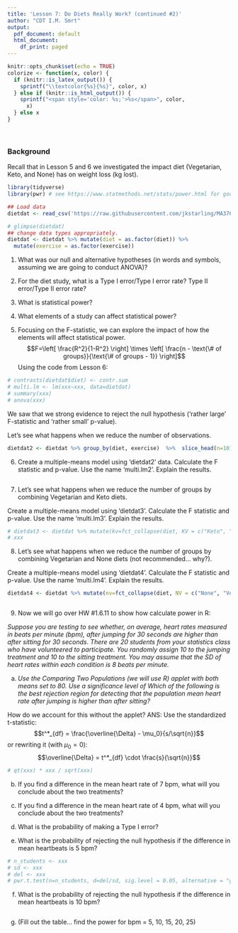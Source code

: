 ```yaml
---
title: 'Lesson 7: Do Diets Really Work? (continued #2)'
author: "CDT I.M. Smrt"
output:
  pdf_document: default
  html_document:
    df_print: paged
---
```


```r
knitr::opts_chunk$set(echo = TRUE)
colorize <- function(x, color) {
  if (knitr::is_latex_output()) {
    sprintf("\\textcolor{%s}{%s}", color, x)
  } else if (knitr::is_html_output()) {
    sprintf("<span style='color: %s;'>%s</span>", color, 
      x)
  } else x
}

```
<br>

### Background
Recall that in Lesson 5 and 6 we investigated the impact diet (Vegetarian, Keto, and None) has on weight loss (kg lost).

```r
library(tidyverse)
library(pwr) # see https://www.statmethods.net/stats/power.html for good tutorial.

## Load data
dietdat <- read_csv('https://raw.githubusercontent.com/jkstarling/MA376/main/WeightLoss.csv')

# glimpse(dietdat)
## change data types appropriately.
dietdat <- dietdat %>% mutate(diet = as.factor(diet)) %>% 
  mutate(exercise = as.factor(exercise))
```

(1) What was our null and alternative hypotheses (in words and symbols, assuming we are going to conduct ANOVA)?
\vspace{0.5in}

 
 (2) For the diet study, what is a Type I error/Type I error rate? Type II error/Type II error rate?
\vspace{0.5in}

(3) What is statistical power? 
\vspace{0.5in}


(4) What elements of a study can affect statistical power? 
\vspace{0.5in}

(5) Focusing on the F-statistic, we can explore the impact of how the elements will affect statistical power. 
$$F=\left[ \frac{R^2}{1-R^2} \right] \times \left[ \frac{n - \text{\# of groups}}{\text{\# of groups - 1}} \right]$$
Using the code from Lesson 6:
```r
# contrasts(dietdat$diet) <- contr.sum
# multi.lm <- lm(xxx~xxx, data=dietdat)
# summary(xxx)
# anova(xxx)
```

We saw that we strong evidence to reject the null hypothesis ('rather large' F-statistic and 'rather small' p-value). 

Let's see what happens when we reduce the number of observations. 
```r
dietdat2 <- dietdat %>% group_by(diet, exercise)  %>%  slice_head(n=10)
```

(6) Create a multiple-means model using 'dietdat2' data. Calculate the F statistic and p-value. Use the name 'multi.lm2'. Explain the results.
\vspace{0.5in}

```r


```



(7) Let's see what happens when we reduce the number of groups by combining Vegetarian and Keto diets. 

Create a multiple-means model using 'dietdat3'. Calculate the F statistic and p-value. Use the name 'multi.lm3'. Explain the results.
\vspace{0.5in}
```r
# dietdat3 <- dietdat %>% mutate(kv=fct_collapse(diet, KV = c("Keto", "Vegetarian")))
# xxx
```


(8) Let's see what happens when we reduce the number of groups by combining Vegetarian and None diets (not recommended... why?). 

Create a multiple-means model using 'dietdat4'. Calculate the F statistic and p-value. Use the name 'multi.lm4'. Explain the results.
\vspace{0.5in}
```r
dietdat4 <- dietdat %>% mutate(nv=fct_collapse(diet, NV = c("None", "Vegetarian")))



```


(9) Now we will go over HW #1.6.11 to show how calculate power in R:

*Suppose you are testing to see whether, on average, heart rates measured in beats per minute (bpm), after jumping for 30 seconds are higher than after sitting for 30 seconds. There are 20 students from your statistics class who have volunteered to participate. You randomly assign 10 to the jumping treatment and 10 to the sitting treatment. You may assume that the SD of heart rates within each condition is 8 beats per minute.*

a. *Use the Comparing Two Populations (we will use R) applet with both means set to 80. Use a significance level of  Which of the following is the best rejection region for detecting that the population mean heart rate after jumping is higher than after sitting?*

How do we account for this without the applet?  ANS: Use the standardized t-statistic: $$t^*_{df} = \frac{\overline{\Delta} - \mu_0}{s/\sqrt{n}}$$
or rewriting it (with $\mu_0 = 0$): 
$$\overline{\Delta} = t^*_{df} \cdot \frac{s}{\sqrt{n}}$$

```r
# qt(xxx) * xxx / sqrt(xxx)
```
\vspace{0.5in}


b. If you find a difference in the mean heart rate of 7 bpm, what will you conclude about the two treatments? 
\vspace{0.5in}


c. If you find a difference in the mean heart rate of 4 bpm, what will you conclude about the two treatments? 


d. What is the probability of making a Type I error?


e. What is the probability of rejecting the null hypothesis if the difference in mean heartbeats is 5 bpm? 

```r
# n_students <- xxx
# sd <- xxx
# del <- xxx
# pwr.t.test(n=n_students, d=del/sd, sig.level = 0.05, alternative = "greater")
```

f. What is the probability of rejecting the null hypothesis if the difference in mean heartbeats is 10 bpm? 

```r

```

g. (Fill out the table... find the power for bpm = 5, 10, 15, 20, 25)
```r

```
